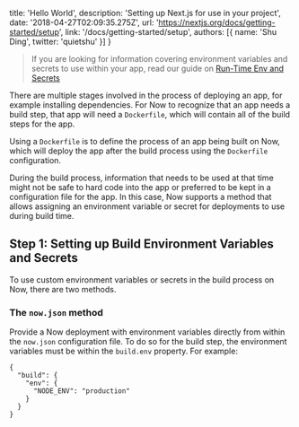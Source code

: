 
  title: 'Hello World',
  description: 'Setting up Next.js for use in your project',
  date: '2018-04-27T02:09:35.275Z',
  url: 'https://nextjs.org/docs/getting-started/setup',
  link: '/docs/getting-started/setup',
  authors: [{
    name: 'Shu Ding',
    twitter: 'quietshu'
  }]
}

> If you are looking for information covering environment variables and secrets to use within your app, read our guide on [Run-Time Env and Secrets](/docs/features/env-and-secrets)

There are multiple stages involved in the process of deploying an app, for example installing dependencies. For Now to recognize that an app needs a build step, that app will need a `Dockerfile`, which will contain all of the build steps for the app.

Using a `Dockerfile` is to define the process of an app being built on Now, which will deploy the app after the build process using the `Dockerfile` configuration.

During the build process, information that needs to be used at that time might not be safe to hard code into the app or preferred to be kept in a configuration file for the app. In this case, Now supports a method that allows assigning an environment variable or secret for deployments to use during build time.

## Step 1: Setting up Build Environment Variables and Secrets
To use custom environment variables or secrets in the build process on Now, there are two methods.

### The `now.json` method
Provide a Now deployment with environment variables directly from within the `now.json` configuration file. To do so for the build step, the environment variables must be within the `build.env` property. For example:

```
{
  "build": {
    "env": {
      "NODE_ENV": "production"
    }
  }
}
```

